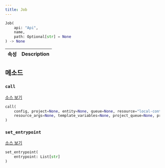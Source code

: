 ```yaml
---
title: Job
---
```


<Card title="View the source code" href="https://www.github.com/wandb/wandb/tree/637bddf198525810add5804059001b1b319d6ad1/wandb/apis/public/jobs.py#L30-L211" icon="github"/>

```python
Job(
    api: "Api",
    name,
    path: Optional[str] = None
) -> None
```

| 속성 | Description |
| :--- | :--- |

## 메소드

### `call`

[소스 보기](https://www.github.com/wandb/wandb/tree/637bddf198525810add5804059001b1b319d6ad1/wandb/apis/public/jobs.py#L167-L211)

```python
call(
    config, project=None, entity=None, queue=None, resource="local-container",
    resource_args=None, template_variables=None, project_queue=None, priority=None
)
```

### `set_entrypoint`

[소스 보기](https://www.github.com/wandb/wandb/tree/637bddf198525810add5804059001b1b319d6ad1/wandb/apis/public/jobs.py#L164-L165)

```python
set_entrypoint(
    entrypoint: List[str]
)
```